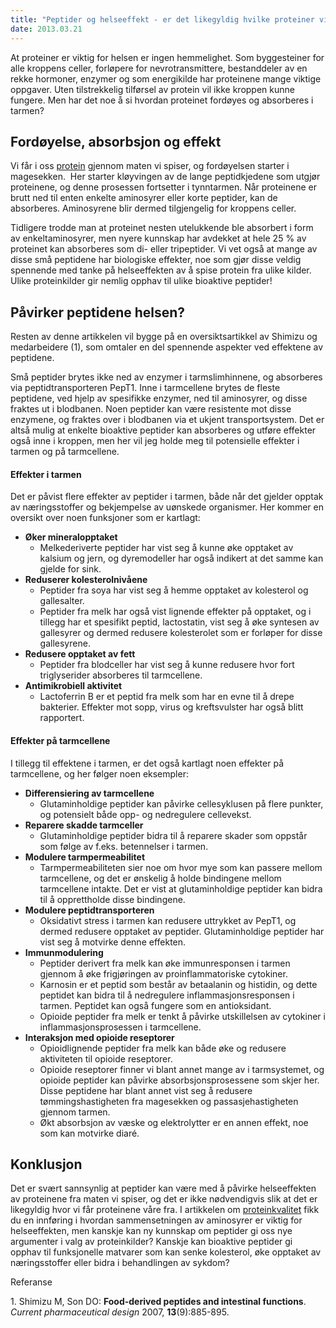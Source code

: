 ```yaml
---
title: "Peptider og helseeffekt - er det likegyldig hvilke proteiner vi spiser?"
date: 2013.03.21
---
```


At proteiner er viktig for helsen er ingen hemmelighet. Som byggesteiner for alle kroppens celler, forløpere for nevrotransmittere, bestanddeler av en rekke hormoner, enzymer og som energikilde har proteinene mange viktige oppgaver. Uten tilstrekkelig tilførsel av protein vil ikke kroppen kunne fungere. Men har det noe å si hvordan proteinet fordøyes og absorberes i tarmen?

## Fordøyelse, absorbsjon og effekt

Vi får i oss [protein](naeringsstoffer/protein.qmd) gjennom maten vi spiser, og fordøyelsen starter i magesekken.  Her starter kløyvingen av de lange peptidkjedene som utgjør proteinene, og denne prosessen fortsetter i tynntarmen. Når proteinene er brutt ned til enten enkelte aminosyrer eller korte peptider, kan de absorberes. Aminosyrene blir dermed tilgjengelig for kroppens celler.

Tidligere trodde man at proteinet nesten utelukkende ble absorbert i form av enkeltaminosyrer, men nyere kunnskap har avdekket at hele 25 % av proteinet kan absorberes som di- eller tripeptider. Vi vet også at mange av disse små peptidene har biologiske effekter, noe som gjør disse veldig spennende med tanke på helseeffekten av å spise protein fra ulike kilder. Ulike proteinkilder gir nemlig opphav til ulike bioaktive peptider!

## Påvirker peptidene helsen?

Resten av denne artikkelen vil bygge på en oversiktsartikkel av Shimizu og medarbeidere (1), som omtaler en del spennende aspekter ved effektene av peptidene.

Små peptider brytes ikke ned av enzymer i tarmslimhinnene, og absorberes via peptidtransporteren PepT1. Inne i tarmcellene brytes de fleste peptidene, ved hjelp av spesifikke enzymer, ned til aminosyrer, og disse fraktes ut i blodbanen. Noen peptider kan være resistente mot disse enzymene, og fraktes over i blodbanen via et ukjent transportsystem. Det er altså mulig at enkelte bioaktive peptider kan absorberes og utføre effekter også inne i kroppen, men her vil jeg holde meg til potensielle effekter i tarmen og på tarmcellene.

#### Effekter i tarmen

Det er påvist flere effekter av peptider i tarmen, både når det gjelder opptak av næringsstoffer og bekjempelse av uønskede organismer. Her kommer en oversikt over noen funksjoner som er kartlagt:

-   **Øker mineralopptaket**
    -   Melkederiverte peptider har vist seg å kunne øke opptaket av kalsium og jern, og dyremodeller har også indikert at det samme kan gjelde for sink.
-   **Reduserer kolesterolnivåene**
    -   Peptider fra soya har vist seg å hemme opptaket av kolesterol og gallesalter.
    -   Peptider fra melk har også vist lignende effekter på opptaket, og i tillegg har et spesifikt peptid, lactostatin, vist seg å øke syntesen av gallesyrer og dermed redusere kolesterolet som er forløper for disse gallesyrene.
-   **Redusere opptaket av fett**
    -   Peptider fra blodceller har vist seg å kunne redusere hvor fort triglyserider absorberes til tarmcellene.
-   **Antimikrobiell aktivitet**
    -   Lactoferrin B er et peptid fra melk som har en evne til å drepe bakterier. Effekter mot sopp, virus og kreftsvulster har også blitt rapportert.

#### Effekter på tarmcellene

I tillegg til effektene i tarmen, er det også kartlagt noen effekter på tarmcellene, og her følger noen eksempler:

-   **Differensiering av tarmcellene**
    -   Glutaminholdige peptider kan påvirke cellesyklusen på flere punkter, og potensielt både opp- og nedregulere cellevekst.
-   **Reparere skadde tarmceller**
    -   Glutaminholdige peptider bidra til å reparere skader som oppstår som følge av f.eks. betennelser i tarmen.
-   **Modulere tarmpermeabilitet**
    -   Tarmpermeabiliteten sier noe om hvor mye som kan passere mellom tarmcellene, og det er ønskelig å holde bindingene mellom tarmcellene intakte. Det er vist at glutaminholdige peptider kan bidra til å opprettholde disse bindingene.
-   **Modulere peptidtransporteren**
    -   Oksidativt stress i tarmen kan redusere uttrykket av PepT1, og dermed redusere opptaket av peptider. Glutaminholdige peptider har vist seg å motvirke denne effekten.
-   **Immunmodulering**
    -   Peptider derivert fra melk kan øke immunresponsen i tarmen gjennom å øke frigjøringen av proinflammatoriske cytokiner.
    -   Karnosin er et peptid som består av betaalanin og histidin, og dette peptidet kan bidra til å nedregulere inflammasjonsresponsen i tarmen. Peptidet kan også fungere som en antioksidant.
    -   Opioide peptider fra melk er tenkt å påvirke utskillelsen av cytokiner i inflammasjonsprosessen i tarmcellene.
-   **Interaksjon med opioide reseptorer**
    -   Opioidlignende peptider fra melk kan både øke og redusere aktiviteten til opioide reseptorer.
    -   Opioide reseptorer finner vi blant annet mange av i tarmsystemet, og opioide peptider kan påvirke absorbsjonsprosessene som skjer her. Disse peptidene har blant annet vist seg å redusere tømmingshastigheten fra magesekken og passasjehastigheten gjennom tarmen.
    -   Økt absorbsjon av væske og elektrolytter er en annen effekt, noe som kan motvirke diaré.

## Konklusjon

Det er svært sannsynlig at peptider kan være med å påvirke helseeffekten av proteinene fra maten vi spiser, og det er ikke nødvendigvis slik at det er likegyldig hvor vi får proteinene våre fra. I artikkelen om [proteinkvalitet](proteinkvalitet.qmd) fikk du en innføring i hvordan sammensetningen av aminosyrer er viktig for helseeffekten, men kanskje kan ny kunnskap om peptider gi oss nye argumenter i valg av proteinkilder? Kanskje kan bioaktive peptider gi opphav til funksjonelle matvarer som kan senke kolesterol, øke opptaket av næringsstoffer eller bidra i behandlingen av sykdom?

Referanse

1\. Shimizu M, Son DO: **Food-derived peptides and intestinal functions**. *Current pharmaceutical design* 2007, **13**(9):885-895.
